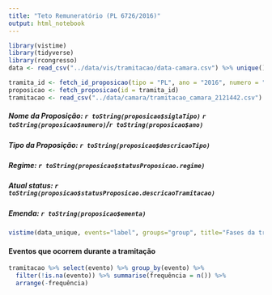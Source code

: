 ```yaml
---
title: "Teto Remuneratório (PL 6726/2016)"
output: html_notebook
---
```


```r
library(vistime)
library(tidyverse)
library(rcongresso)
data <- read_csv("../data/vis/tramitacao/data-camara.csv") %>% unique()

tramita_id <- fetch_id_proposicao(tipo = "PL", ano = "2016", numero = "6726")
proposicao <- fetch_proposicao(id = tramita_id)
tramitacao <- read_csv("../data/camara/tramitacao_camara_2121442.csv")
```

##### Nome da Proposição: `r toString(proposicao$siglaTipo)` `r toString(proposicao$numero)`/`r toString(proposicao$ano)`
##### Tipo da Proposição: `r toString(proposicao$descricaoTipo)`
##### Regime: `r toString(proposicao$statusProposicao.regime)`
##### Atual status: `r toString(proposicao$statusProposicao.descricaoTramitacao)`
##### Emenda: `r toString(proposicao$ementa)`

```r
vistime(data_unique, events="label", groups="group", title="Fases da tramitação", colors = "color", showLabels=FALSE)
```

#### Eventos que ocorrem durante a tramitação

```r
tramitacao %>% select(evento) %>% group_by(evento) %>% 
  filter(!is.na(evento)) %>% summarise(frequência = n()) %>% 
  arrange(-frequência)
```

